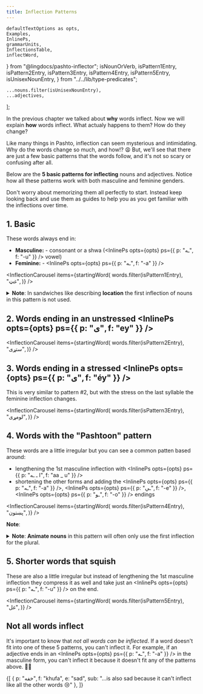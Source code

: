 ```yaml
---
title: Inflection Patterns
---
```


<!-- 

Copyright (c) 2021 lingdocs.com 

The content of the chapters/book is licensed by a
Attribution-ShareAlike 4.0 International License (CC BY-SA 4.0)
https://creativecommons.org/licenses/by-sa/4.0/
https://creativecommons.org/licenses/by-sa/4.0/legalcode
    
-->


    defaultTextOptions as opts,
    Examples,
    InlinePs,
    grammarUnits,
    InflectionsTable,
    inflectWord,
} from "@lingdocs/pashto-inflector";
    isNounOrVerb,
    isPattern1Entry,
    isPattern2Entry,
    isPattern3Entry,
    isPattern4Entry,
    isPattern5Entry,
    isUnisexNounEntry,
} from "../../lib/type-predicates";

    ...nouns.filter(isUnisexNounEntry),
    ...adjectives,
];

In the <Link to="/inflection/inflection-intro/">previous chapter</Link> we talked about **why** words inflect. Now we will explain **how** words inflect. What actualy happens to them? How do they change?

Like many things in Pashto, inflection can seem mysterious and intimidating. Why do the words change so much, and how!? 😩 But, we'll see that there are just a few basic patterns that the words follow, and it's not so scary or confusing after all.

Below are the **5 basic patterns for inflecting** nouns and adjectives. Notice how all these patterns work with both masculine and feminine genders.

Don't worry about memorizing them all perfectly to start. Instead keep looking back and use them as guides to help you as you get familiar with the inflections over time.

## 1. Basic

These words always end in:

- **Masculine:** - consonant or a shwa (<InlinePs opts={opts} ps={{ p: "ـه", f: "-u" }} /> vowel)
- **Feminine:** - <InlinePs opts={opts} ps={{ p: "ـه", f: "-a" }} />

<InflectionCarousel items={startingWord(
    words.filter(isPattern1Entry),
    "غټ",
)} />

<details>

<summary>
<strong>Note</strong>: In sandwiches like <InlinePs opts={opts} ps={{ p: "په ... کې", f: "pu ... ke" }} /> describing <strong>location</strong> the first inflection of nouns in this pattern is not used.
</summary>
    
For example using the word <InlinePs opts={opts} ps={{ p: "کوټه", f: "koTá", e: "room" }} />:

<Examples opts={opts}>{psmd([
    {
        p: "زه **په کوټه کې** ناست یم",
        f: "zu **pu koTá ke** naast yum",
        e: "I am sitting **in the room**.",
    }
])}</Examples>

In any other kind of sandwich the first inflection would be used.

<Examples opts={opts}>{psmd([
    {
        p: "زه **کوټې ته** ځم",
        f: "zu **koTé ta** dzum",
        e: "I'm going to the room",
    },
])}</Examples>

</details>

## 2. Words ending in an unstressed <InlinePs opts={opts} ps={{ p: "ی", f: "ey" }} />

<InflectionCarousel items={startingWord(
    words.filter(isPattern2Entry),
    "ستړی",
)} />  

## 3. Words ending in a stressed <InlinePs opts={opts} ps={{ p: "ی", f: "éy" }} />

This is very similar to pattern #2, but with the stress on the last syllable the feminine inflection changes.

<InflectionCarousel items={startingWord(
    words.filter(isPattern3Entry),
    "لومړی",
)} />  

## 4. Words with the "Pashtoon" pattern

These words are a little irregular but you can see a common patten based around:

- lengthening the 1st masculine inflection with <InlinePs opts={opts} ps={{ p: "ا ـ ـه", f: "aa _ u" }} />
- shortening the other forms and adding the <InlinePs opts={opts} ps={{ p: "ـه", f: "-a" }} />, <InlinePs opts={opts} ps={{ p: "ـې", f: "-e" }} />, <InlinePs opts={opts} ps={{ p: "ـو", f: "-o" }} /> endings

<InflectionCarousel items={startingWord(
    words.filter(isPattern4Entry),
    "پښتون",
)} />

**Note**: 

<details>
<summary>
<strong>Note</strong>: <strong>Animate nouns</strong> in this pattern will often only use the first inflection for the plural.
</summary>

For example, if we put a singular (animate) word <InlinePs opts={opts} ps={{ p: "پښټون", f: "puxtoon" }} /> in a sandwich, most of the time people will not inflect it.

<Examples opts={opts}>{psmd([
    {
        p: "**د پښتون** نوم څه دی؟",
        f: "**du puxtoon** noom tsu dey?",
        e: "What is the **Pashtun's** name",
    }
])}</Examples>

But it will of course inflect for the plural.

<Examples opts={opts}>{psmd([
    {
        p: "دلته **پښتانه** اوسېږي",
        f: "dalta **puxtaanu** oseGee",
        e: "**Pashtuns** live here",
    },
    {
        p: "دا **د پښتنو** رواج دی",
        f: "daa **du puxtano** rawaaj dey",
        e: "This is **the Pashtuns'** custom"
    },
])}</Examples>

</details>

## 5. Shorter words that squish

These are also a little irregular but instead of lengthening the 1st masculine inflection they compress it as well and take just an <InlinePs opts={opts} ps={{ p: "ـه", f: "-u" }} /> on the end.

<InflectionCarousel items={startingWord(
    words.filter(isPattern5Entry),
    "غل",
)} />  

## Not all words inflect

It's important to know that *not all words can be inflected*. If a word doesn't fit into one of these 5 patterns, you can't inflect it. For example, if an adjective ends in an <InlinePs opts={opts} ps={{ p: "ـه", f: "-a" }} /> in the masculine form, you can't inflect it because it doesn't fit any of the patterns above. 🙅‍♂️

<Examples opts={opts}>{[
    { p: "خفه", f: "khufa", e: "sad", sub: "...is also sad because it can't inflect like all the other words 😢" },
]}</Examples>
